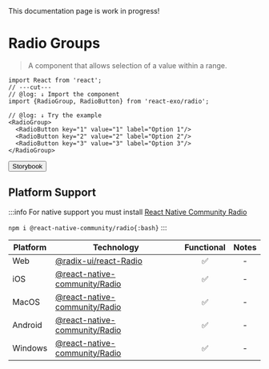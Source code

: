 
<Callout type="warning">
  This documentation page is work in progress!
</Callout>

# Radio Groups

> A component that allows selection of a value within a range.

<RadioGroup>
  <RadioButton key="1" value="1" label="Option 1"/>
  <RadioButton key="2" value="2" label="Option 2"/>
  <RadioButton key="3" value="3" label="Option 3"/>
</RadioGroup>

```tsx twoslash
import React from 'react';
// ---cut---
// @log: ↓ Import the component
import {RadioGroup, RadioButton} from 'react-exo/radio';

// @log: ↓ Try the example
<RadioGroup>
  <RadioButton key="1" value="1" label="Option 1"/>
  <RadioButton key="2" value="2" label="Option 2"/>
  <RadioButton key="3" value="3" label="Option 3"/>
</RadioGroup>
```

<Button href="https://exo.fig.run/?path=/docs/primitives-radio">Storybook</Button>

## Platform Support

:::info
For native support you must install [React Native Community Radio](https://github.com/callstack/react-native-Radio)

`npm i @react-native-community/radio{:bash}`
:::

| Platform | Technology | Functional | Notes |
| -------- | ---------- | :--------: | :---: |
| Web | [@radix-ui/react-Radio](https://www.radix-ui.com/primitives/docs/components/Radio) | ✅ | - |
| iOS | [@react-native-community/Radio](https://github.com/callstack/react-native-Radio) | ✅ | - |
| MacOS | [@react-native-community/Radio](https://github.com/callstack/react-native-Radio) | ✅ | - |
| Android | [@react-native-community/Radio](https://github.com/callstack/react-native-Radio) | ✅ | - |
| Windows | [@react-native-community/Radio](https://github.com/callstack/react-native-Radio) | ✅ | - |
